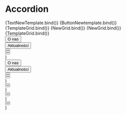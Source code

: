 
<Meta title="Components/Accordion" component={Accordion} />

# Accordion

<Canvas>
  <Story
    name="Overview - white with button"
    args={{
      color: "white",
      activeColor: "primary",
      text: "Fundacja",
    }}
  >
    {TextNewTemplate.bind()}
  </Story>
</Canvas>

<Canvas>
  <Story
    name="Overview - black with button"
    args={{
      text: "Fundacja",
      color: "black",
      activeColor: "neutrals",
    }}
  >
    {ButtonNewtemplate.bind()}
  </Story>
</Canvas>

<Canvas>
  <Story
    name="Overview - white with links"
    args={{
      text: "Fundacja",
      color: "white",
      activeColor: "primary",
    }}
  >
    {TemplateGrid.bind()}
  </Story>
</Canvas>

<Canvas>
  <Story
    name="Overview - black with links"
    args={{
      text: "Fundacja",
      color: "black",
      activeColor: "neutrals",
    }}
  >
    {NewGrid.bind()}
  </Story>
</Canvas>

<Canvas>
  <Story
    name="Overview - black and white"
    args={{
      text: "Fundacja",
      color: "black",
      activeColor: "black",
    }}
  >
    {NewGrid.bind()}
  </Story>
</Canvas>

<Canvas>
  <Story
    name="Overview - white and black"
    args={{
      text: "Fundacja",
      color: "white",
      activeColor: "white",
    }}
  >
    {TemplateGrid.bind()}
  </Story>
</Canvas>



<ArgsTable />

  <div style={{}}>
    <Accordion {...args}>
      <Div gap={8}>
        <Div>
          <Button color="black" variant="text" text="O nas" size="small">
            O nas
          </Button>
        </Div>
        <Div>
          <Button color="black" variant="text" text="Aktualności" size="small">
            Aktualności
          </Button>
        </Div>
        <Div>
          <Button
            color="black"
            variant="text"
            text="Opinie"
            size="small"
          ></Button>
        </Div>
        <Div>
          <Button
            variant="text"
            color="black"
            text="Partnerzy i Przyjaciele"
            size="small"
          ></Button>
        </Div>
        <Div>
          <Button
            text="Umowa"
            variant="text"
            color="black"
            size="small"
          ></Button>
        </Div>
      </Div>
    </Accordion>
  </div>
)

  <div style={{}}>
    <Accordion {...args}>
      <Div gap={8}>
        <Div>
          <Button variant="text" color="white" text="O nas" size="small">
            O nas
          </Button>
        </Div>
        <Div>
          <Button variant="text" color="white" text="Aktualności" size="small">
            Aktualności
          </Button>
        </Div>
        <Div>
          <Button
            variant="text"
            text="Opinie"
            color="white"
            size="small"
          ></Button>
        </Div>
        <Div>
          <Button
            variant="text"
            color="white"
            text="Partnerzy i Przyjaciele"
            size="small"
          ></Button>
        </Div>
        <Div>
          <Button
            variant="text"
            color="white"
            text="Umowa"
            size="small"
          ></Button>
        </Div>
      </Div>
    </Accordion>
  </div>
)

  <div style={{}}>
    <Accordion {...args}>
      <Div>
        <Button
          variant="black"
          text="Tu wpisz odpowiedź na pytanie"
          size="small"
        ></Button>
      </Div>
      <Div>
        <Button variant="gray" text="Button" size="small"></Button>
      </Div>
    </Accordion>
  </div>
)

  <div style={{}}>
    <Accordion {...args}>
      <Div>
        <Button
          color="black"
          text="Tu wpisz odpowiedź na pytanie"
          size="small"
          variant="text"
        ></Button>
      </Div>
      <Div>
        <Button
          text="Button"
          variant="text"
          color="primary"
          size="small"
          iconEnd="arrowRight"
        ></Button>
      </Div>
    </Accordion>
  </div>
)

  <div style={{}}>
    <Accordion {...args}>
      <Div>
        <Button
          color="white"
          text="Tu wpisz odpowiedź na pytanie"
          size="small"
          variant="text"
        ></Button>
      </Div>
      <Div>
        <Button
          text="Button"
          variant="text"
          color="primary"
          size="small"
          iconEnd="arrowRight"
        ></Button>
      </Div>
    </Accordion>
  </div>
)
